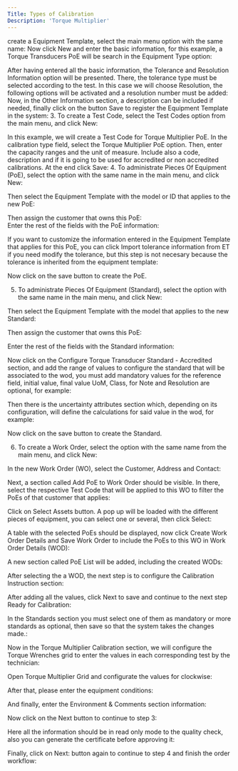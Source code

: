 ```yaml
---
Title: Types of Calibration
Description: 'Torque Multiplier'
---
```



create a Equipment Template, select the main menu option with the 
same name:
 Now click New and enter the basic information, for this example, a Torque 
Transducers PoE will be search in the Equipment Type option: 
 
 After having entered all the basic information, the Tolerance and Resolution 
Information option will be presented. There, the tolerance type must be 
selected according to the test. In this case we will choose Resolution, the 
following options will be activated and a resolution number must be added: 
 Now, in the Other Information section, a description can be included if 
needed, finally click on the button Save to register the Equipment 
Template in the system:
3. To create a Test Code, select the Test Codes option from the main menu, 
and click New:
 
 
 In this example, we will create a Test Code for Torque Multiplier PoE. In 
the calibration type field, select the Torque Multiplier PoE option. Then, 
enter the capacity ranges and the unit of measure. Include also a code, 
description and if it is going to be used for accredited or non accredited 
calibrations. At the end click Save: 
4. To administrate Pieces Of Equipment (PoE), select the option with the same 
name in the main menu, and click New:
 
 Then select the Equipment Template with the model or ID that applies 
to the new PoE: 
 
 Then assign the customer that owns this PoE:  
 Enter the rest of the fields with the PoE information: 
 
 If  you  want  to  customize  the  information  entered  in  the  Equipment 
Template  that  applies  for  this  PoE,  you  can  click  Import  tolerance 
information from ET if you need modify the tolerance, but this step is not 
necesary because the tolerance is inherited from the equipment template:
 
 Now click on the save button to create the PoE. 
  
5. To administrate Pieces Of Equipment (Standard), select the option with the 
same name in the main menu, and click New:
 
 Then select the Equipment Template with the model that applies to the 
new Standard:
  
 Then assign the customer that owns this PoE:  
  
 
 Enter the rest of the fields with the Standard information:
  
 Now  click  on  the  Configure  Torque  Transducer  Standard  -  Accredited 
section, and add the range of values to configure the standard that will be 
associated to the wod, you must add mandatory values for the reference 
field, initial value, final value UoM, Class, for Note and Resolution are 
optional, for example:

 Then there is the uncertainty attributes section which, depending on its 
configuration, will define the calculations for said value in the wod, for 
example:


 
 Now click on the save button to create the Standard. 
  
6. To create a Work Order, select the option with the same name from the 
main menu, and click New:
 
 In the new Work Order (WO), select the Customer, Address and Contact:
  
 Next, a section called Add PoE to Work Order should be visible. In there, 
select the respective Test Code that will be applied to this WO to filter the 
PoEs of that customer that applies:
 
 Click on Select Assets button. A pop up will be loaded with the different 
pieces of equipment, you can select one or several, then click Select:
 
  
 A table with the selected PoEs should be displayed, now click Create Work 
Order Details and Save Work Order to include the PoEs to this WO in Work 
Order Details (WOD):
 
 A new section called PoE List will be added, including the created WODs:
  
 After selecting the a WOD, the next step is to configure the Calibration 
Instruction section:
 
 After adding all the values, click Next to save and continue to the next 
step Ready for Calibration:
  
 In the Standards section you must select one of them as mandatory or more 
standards as optional, then save so that the system takes the changes 
made.:

 
 
 Now in the Torque Multiplier Calibration section, we will configure the 
Torque Wrenches grid to enter the values in each corresponding test by the 
technician:
  
 
 Open Torque Multiplier Grid and configurate the values for clockwise:
 
 After that, please enter the equipment conditions:
  
 And finally, enter the Environment & Comments section information:
 
 Now click on the Next button to continue to step 3:
  
 Here all the information should be in read only mode to the quality check, 
also you can generate the certificate before approving it:


 Finally, click on Next: button again to continue to step 4 and finish the order 
workflow:

 